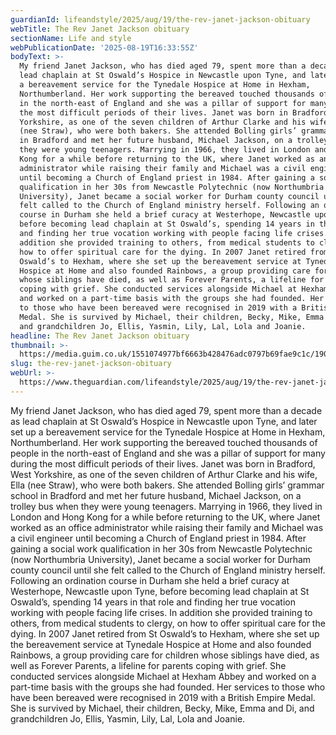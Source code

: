 ```yaml
---
guardianId: lifeandstyle/2025/aug/19/the-rev-janet-jackson-obituary
webTitle: The Rev Janet Jackson obituary
sectionName: Life and style
webPublicationDate: '2025-08-19T16:33:55Z'
bodyText: >-
  My friend Janet Jackson, who has died aged 79, spent more than a decade as
  lead chaplain at St Oswald’s Hospice in Newcastle upon Tyne, and later set up
  a bereavement service for the Tynedale Hospice at Home in Hexham,
  Northumberland. Her work supporting the bereaved touched thousands of people
  in the north-east of England and she was a pillar of support for many during
  the most difficult periods of their lives. Janet was born in Bradford, West
  Yorkshire, as one of the seven children of Arthur Clarke and his wife, Ella
  (nee Straw), who were both bakers. She attended Bolling girls’ grammar school
  in Bradford and met her future husband, Michael Jackson, on a trolley bus when
  they were young teenagers. Marrying in 1966, they lived in London and Hong
  Kong for a while before returning to the UK, where Janet worked as an office
  administrator while raising their family and Michael was a civil engineer
  until becoming a Church of England priest in 1984. After gaining a social work
  qualification in her 30s from Newcastle Polytechnic (now Northumbria
  University), Janet became a social worker for Durham county council until she
  felt called to the Church of England ministry herself. Following an ordination
  course in Durham she held a brief curacy at Westerhope, Newcastle upon Tyne,
  before becoming lead chaplain at St Oswald’s, spending 14 years in that role
  and finding her true vocation working with people facing life crises. In
  addition she provided training to others, from medical students to clergy, on
  how to offer spiritual care for the dying. In 2007 Janet retired from St
  Oswald’s to Hexham, where she set up the bereavement service at Tynedale
  Hospice at Home and also founded Rainbows, a group providing care for children
  whose siblings have died, as well as Forever Parents, a lifeline for parents
  coping with grief. She conducted services alongside Michael at Hexham Abbey
  and worked on a part-time basis with the groups she had founded. Her services
  to those who have been bereaved were recognised in 2019 with a British Empire
  Medal. She is survived by Michael, their children, Becky, Mike, Emma and Di,
  and grandchildren Jo, Ellis, Yasmin, Lily, Lal, Lola and Joanie.
headline: The Rev Janet Jackson obituary
thumbnail: >-
  https://media.guim.co.uk/1551074977bf6663b428476adc0797b69fae9c1c/190_0_1481_1185/500.jpg
slug: the-rev-janet-jackson-obituary
webUrl: >-
  https://www.theguardian.com/lifeandstyle/2025/aug/19/the-rev-janet-jackson-obituary
---
```

My friend Janet Jackson, who has died aged 79, spent more than a decade as lead chaplain at St Oswald’s Hospice in Newcastle upon Tyne, and later set up a bereavement service for the Tynedale Hospice at Home in Hexham, Northumberland. Her work supporting the bereaved touched thousands of people in the north-east of England and she was a pillar of support for many during the most difficult periods of their lives. Janet was born in Bradford, West Yorkshire, as one of the seven children of Arthur Clarke and his wife, Ella (nee Straw), who were both bakers. She attended Bolling girls’ grammar school in Bradford and met her future husband, Michael Jackson, on a trolley bus when they were young teenagers. Marrying in 1966, they lived in London and Hong Kong for a while before returning to the UK, where Janet worked as an office administrator while raising their family and Michael was a civil engineer until becoming a Church of England priest in 1984. After gaining a social work qualification in her 30s from Newcastle Polytechnic (now Northumbria University), Janet became a social worker for Durham county council until she felt called to the Church of England ministry herself. Following an ordination course in Durham she held a brief curacy at Westerhope, Newcastle upon Tyne, before becoming lead chaplain at St Oswald’s, spending 14 years in that role and finding her true vocation working with people facing life crises. In addition she provided training to others, from medical students to clergy, on how to offer spiritual care for the dying. In 2007 Janet retired from St Oswald’s to Hexham, where she set up the bereavement service at Tynedale Hospice at Home and also founded Rainbows, a group providing care for children whose siblings have died, as well as Forever Parents, a lifeline for parents coping with grief. She conducted services alongside Michael at Hexham Abbey and worked on a part-time basis with the groups she had founded. Her services to those who have been bereaved were recognised in 2019 with a British Empire Medal. She is survived by Michael, their children, Becky, Mike, Emma and Di, and grandchildren Jo, Ellis, Yasmin, Lily, Lal, Lola and Joanie.
